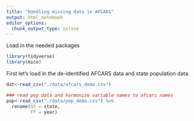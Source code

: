 ```yaml
---
title: "Handling missing data in AFCARS"
output: html_notebook
editor_options: 
  chunk_output_type: inline
---
```


Load in the needed packages

```r
library(tidyverse)
library(mice)
```

First let's load in the de-identified AFCARS data and state population data

```r
dat<-read_csv("./data/afcars_demo.csv")

### read pop data and harmonize variable names to afcars names
pop<-read_csv("./data/pop_demo.csv") %>% 
  rename(St = state, 
         FY = year)
```


